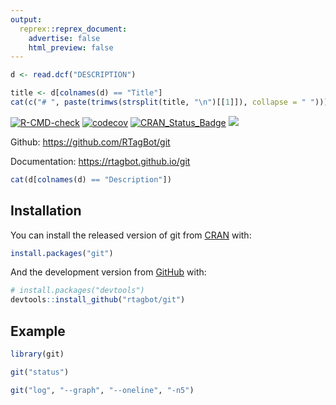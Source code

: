 ```yaml
---
output:
  reprex::reprex_document:
    advertise: false
    html_preview: false
---
```


<!-- README.md is generated from README.Rmd. Please edit that file -->


```r
d <- read.dcf("DESCRIPTION")
```

```r
title <- d[colnames(d) == "Title"]
cat(c("# ", paste(trimws(strsplit(title, "\n")[[1]]), collapse = " ")))
```

<!-- badges: start -->
[![R-CMD-check](https://github.com/rtagbot/git/workflows/R-CMD-check/badge.svg)](https://github.com/rtagbot/git/actions)
[![codecov](https://codecov.io/gh/rtagbot/git/branch/master/graph/badge.svg)](https://codecov.io/gh/rtagbot/git)
[![CRAN\_Status\_Badge](https://www.r-pkg.org/badges/version/git)](https://cran.r-project.org/package=git)
[![](https://cranlogs.r-pkg.org/badges/grand-total/git)](https://cran.r-project.org/package=git)
<!-- badges: end -->


Github: [https://github.com/RTagBot/git](https://github.com/RTagBot/git)

Documentation: [https://rtagbot.github.io/git](https://rtagbot.github.io/git)

```r
cat(d[colnames(d) == "Description"])
```

## Installation

You can install the released version of git from [CRAN](https://CRAN.R-project.org) with:

``` r
install.packages("git")
```

And the development version from [GitHub](https://github.com/) with:

``` r
# install.packages("devtools")
devtools::install_github("rtagbot/git")
```
## Example

```r
library(git)

git("status")

git("log", "--graph", "--oneline", "-n5")
```
